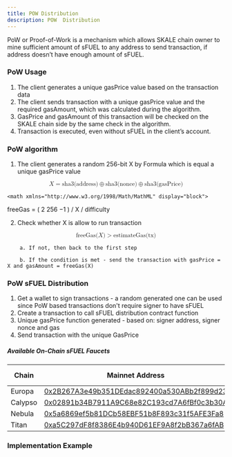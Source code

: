 ```yaml
---
title: POW Distribution
description: POW  Distribution
---
```


PoW or Proof-of-Work is a mechanism which allows SKALE chain owner to mine sufficient amount of sFUEL to any address to send transaction, if address doesn’t have enough amount of sFUEL.

### PoW Usage

1. The client generates a unique gasPrice value based on the transaction data
2. The client sends transaction with a unique gasPrice value and the required gasAmount, which was calculated during the algorithm.
3. GasPrice and gasAmount of this transaction will be checked on the SKALE chain side by the same check in the algorithm.
4. Transaction is executed, even without sFUEL in the client’s account.

### PoW algorithm

1. The client generates a random 256-bit X by Formula which is equal a unique gasPrice value

<math display="block">
  <mi>X</mi>
  <mo>=</mo>
  <mi>sha3</mi>
  <mo stretchy="false">(</mo>
  <mi>address</mi>
  <mo stretchy="false">)</mo>
  <mo>⊕</mo>
  <mi>sha3</mi>
  <mo stretchy="false">(</mo>
  <mi>nonce</mi>
  <mo stretchy="false">)</mo>
  <mo>⊕</mo>
  <mi>sha3</mi>
  <mo stretchy="false">(</mo>
  <mi>gasPrice</mi>
  <mo stretchy="false">)</mo>
</math>

    <math xmlns="http://www.w3.org/1998/Math/MathML" display="block">
  <mi>freeGas</mi>
  <mo>=</mo>
  <mrow>
    <mo>(</mo>
    <mn>2</mn>
    <msup>
      <mn></mn>
      <mn>256</mn>
    </msup>
    <mn>−1</mn>
    <mo stretchy="false">)</mo>
    <mo>/</mo>
    <mi>X</mi>
    <mo>/</mo>
    <mi>difficulty</mi>
  </mrow>
</math>


2. Check whether X is allow to run transaction

<math display="block">
  <mi>freeGas</mi>
  <mo stretchy="false">(</mo>
  <mi>X</mi>
  <mo stretchy="false">)</mo>
  <mo>&gt;</mo>
  <mi>estimateGas</mi>
  <mo stretchy="false">(</mo>
  <mi>tx</mi>
  <mo stretchy="false">)</mo>
</math>

        a. If not, then back to the first step

        b. If the condition is met - send the transaction with gasPrice = X and gasAmount = freeGas(X) 

### PoW sFUEL Distribution

1. Get a wallet to sign transactions - a random generated one can be used since PoW based transactions don't require signer to have sFUEL
2. Create a transaction to call sFUEL distribution contract function
3. Unique gasPrice function generated - based on: signer address, signer nonce and gas
4. Send transaction with the unique GasPrice

##### Available On-Chain sFUEL Faucets

| Chain | Mainnet Address | Testnet Address | Function Signature |
| --------- | --------- | --------- | --------- |
| Europa | [0x2B267A3e49b351DEdac892400a530ABb2f899d23](https://elated-tan-skat.explorer.mainnet.skalenodes.com/address/0x2B267A3e49b351DEdac892400a530ABb2f899d23) |[0x366727B410fE55774C8b0B5b5A6E2d74199a088A](https://juicy-low-small-testnet.explorer.testnet.skalenodes.com/address/0x366727B410fE55774C8b0B5b5A6E2d74199a088A) | 0x0c11dedd |
| Calypso | [0x02891b34B7911A9C68e82C193cd7A6fBf0c3b30A](https://honorable-steel-rasalhague.explorer.mainnet.skalenodes.com/address/0x02891b34B7911A9C68e82C193cd7A6fBf0c3b30A) | [0x62Fe932FF26e0087Ae383f6080bd2Ed481bA5A8A](https://giant-half-dual-testnet.explorer.testnet.skalenodes.com/address/0x62Fe932FF26e0087Ae383f6080bd2Ed481bA5A8A) | 0x0c11dedd |
| Nebula | [0x5a6869ef5b81DCb58EBF51b8F893c31f5AFE3Fa8](https://green-giddy-denebola.explorer.mainnet.skalenodes.com/address/0x5a6869ef5b81DCb58EBF51b8F893c31f5AFE3Fa8) | [0x000E9c53C4e2e21F5063f2e232d0AA907318dccb](https://lanky-ill-funny-testnet.explorer.testnet.skalenodes.com/address/0x000E9c53C4e2e21F5063f2e232d0AA907318dccb) | 0x0c11dedd |
| Titan | [0xa5C297dF8f8386E4b940D61EF9A8f2bB367a6fAB](https://parallel-stormy-spica.explorer.mainnet.skalenodes.com/address/0xa5C297dF8f8386E4b940D61EF9A8f2bB367a6fAB) | [0x08f98Af60eb83C18184231591A8F89577E46A4B9](https://aware-fake-trim-testnet.explorer.testnet.skalenodes.com/address/0x08f98Af60eb83C18184231591A8F89577E46A4B9) | 0x0c11dedd |

### Implementation Example

<Tabs>
<TabItem label="Typescript">
<Typescript/>
</TabItem>
<TabItem label="Javascript">
<Javascript/>
</TabItem>
<TabItem label="C#">
<Csharp/>
</TabItem>
<TabItem label="Dart">
<Dart/>
</TabItem>
</Tabs>